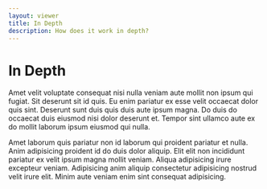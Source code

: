```yaml
---
layout: viewer
title: In Depth
description: How does it work in depth?
---
```


# In Depth

Amet velit voluptate consequat nisi nulla veniam aute mollit non ipsum qui fugiat. Sit deserunt sit id quis. Eu enim pariatur ex esse velit occaecat dolor quis sint. Deserunt sunt duis quis duis aute ipsum magna. Do duis do occaecat duis eiusmod nisi dolor deserunt et. Tempor sint ullamco aute ex do mollit laborum ipsum eiusmod qui nulla.

Amet laborum quis pariatur non id laborum qui proident pariatur et nulla. Anim adipisicing proident id do duis dolor aliquip. Elit elit non incididunt pariatur ex velit ipsum magna mollit veniam. Aliqua adipisicing irure excepteur veniam. Adipisicing anim aliquip consectetur adipisicing nostrud velit irure elit. Minim aute veniam enim sint consequat adipisicing.

